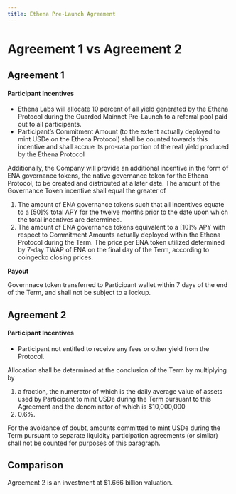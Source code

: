 ```yaml
---
title: Ethena Pre-Launch Agreement
---
```


# Agreement 1 vs Agreement 2

## Agreement 1

#### **Participant Incentives**

- Ethena Labs will allocate 10 percent of all yield generated by the Ethena Protocol during the Guarded Mainnet Pre-Launch to a referral pool paid out to all participants.
- Participant’s Commitment Amount (to the extent actually deployed to mint USDe on the Ethena Protocol) shall be counted towards this incentive and shall accrue its pro-rata portion of the real yield produced by the Ethena Protocol

Additionally, the Company will provide an additional incentive in the form of ENA governance tokens, the native governance token for the Ethena Protocol, to be created and distributed at a later date. The amount of the Governance Token incentive shall equal the greater of

1. The amount of ENA governance tokens such that all incentives equate to a [50]% total APY for the twelve months prior to the date upon which the total incentives are determined.
2. The amount of ENA governance tokens equivalent to a [10]% APY with respect to Commitment Amounts actually deployed within the Ethena Protocol during the Term. The price per ENA token utilized determined by 7-day TWAP of ENA on the final day of the Term, according to coingecko closing prices.

**Payout**

Governnace token transferred to Participant wallet within 7 days of the end of the Term, and shall not be subject to a lockup.

## Agreement 2

#### **Participant Incentives**

- Participant not entitled to receive any fees or other yield from the Protocol.

Allocation shall be determined at the conclusion of the Term by multiplying by

1. a fraction, the numerator of which is the daily average value of assets used by Participant to mint USDe during the Term pursuant to this Agreement and the denominator of which is $10,000,000 
2. 0.6%. 

For the avoidance of doubt, amounts committed to mint USDe during the Term pursuant to separate liquidity participation agreements (or similar) shall not be counted for purposes of this paragraph.

## Comparison

Agreement 2 is an investment at $1.666 billion valuation.